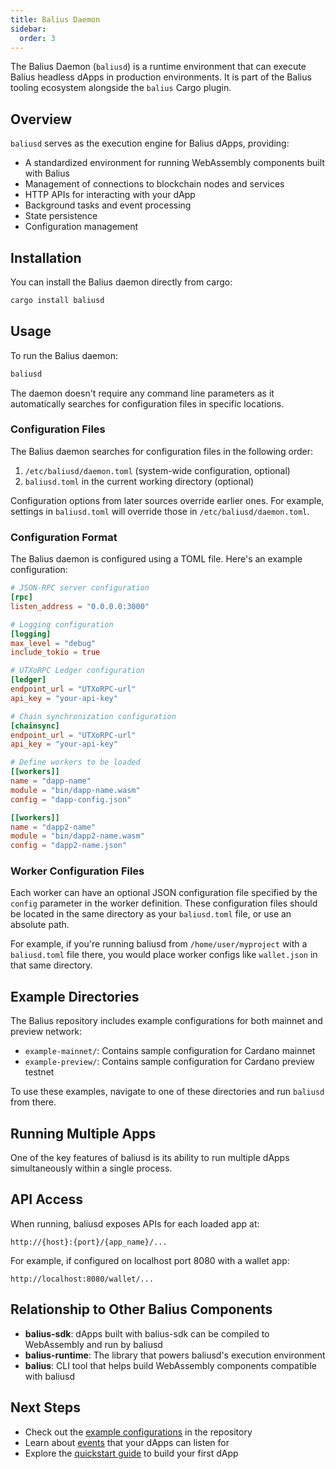 ```yaml
---
title: Balius Daemon
sidebar:
  order: 3
---
```

The Balius Daemon (`baliusd`) is a runtime environment that can execute Balius headless dApps in production environments. It is part of the Balius tooling ecosystem alongside the `balius` Cargo plugin.

## Overview

`baliusd` serves as the execution engine for Balius dApps, providing:

- A standardized environment for running WebAssembly components built with Balius
- Management of connections to blockchain nodes and services
- HTTP APIs for interacting with your dApp
- Background tasks and event processing
- State persistence
- Configuration management

## Installation

You can install the Balius daemon directly from cargo:

```bash
cargo install baliusd
```

## Usage

To run the Balius daemon:

```bash
baliusd
```

The daemon doesn't require any command line parameters as it automatically searches for configuration files in specific locations.

### Configuration Files

The Balius daemon searches for configuration files in the following order:

1. `/etc/baliusd/daemon.toml` (system-wide configuration, optional)
2. `baliusd.toml` in the current working directory (optional)

Configuration options from later sources override earlier ones. For example, settings in `baliusd.toml` will override those in `/etc/baliusd/daemon.toml`.

### Configuration Format

The Balius daemon is configured using a TOML file. Here's an example configuration:

```toml
# JSON-RPC server configuration
[rpc]
listen_address = "0.0.0.0:3000"

# Logging configuration
[logging]
max_level = "debug"
include_tokio = true

# UTXoRPC Ledger configuration
[ledger]
endpoint_url = "UTXoRPC-url"
api_key = "your-api-key"

# Chain synchronization configuration
[chainsync]
endpoint_url = "UTXoRPC-url"
api_key = "your-api-key"

# Define workers to be loaded
[[workers]]
name = "dapp-name"
module = "bin/dapp-name.wasm"
config = "dapp-config.json"

[[workers]]
name = "dapp2-name"
module = "bin/dapp2-name.wasm"
config = "dapp2-name.json"
```

### Worker Configuration Files

Each worker can have an optional JSON configuration file specified by the `config` parameter in the worker definition. These configuration files should be located in the same directory as your `baliusd.toml` file, or use an absolute path.

For example, if you're running baliusd from `/home/user/myproject` with a `baliusd.toml` file there, you would place worker configs like `wallet.json` in that same directory.

## Example Directories

The Balius repository includes example configurations for both mainnet and preview network:

- `example-mainnet/`: Contains sample configuration for Cardano mainnet
- `example-preview/`: Contains sample configuration for Cardano preview testnet

To use these examples, navigate to one of these directories and run `baliusd` from there.

## Running Multiple Apps

One of the key features of baliusd is its ability to run multiple dApps simultaneously within a single process.

## API Access

When running, baliusd exposes APIs for each loaded app at:

```
http://{host}:{port}/{app_name}/...
```

For example, if configured on localhost port 8080 with a wallet app:

```
http://localhost:8080/wallet/...
```

## Relationship to Other Balius Components

- **balius-sdk**: dApps built with balius-sdk can be compiled to WebAssembly and run by baliusd
- **balius-runtime**: The library that powers baliusd's execution environment
- **balius**: CLI tool that helps build WebAssembly components compatible with baliusd

## Next Steps

- Check out the [example configurations](https://github.com/txpipe/balius/tree/main/baliusd/example-preview) in the repository
- Learn about [events](./events) that your dApps can listen for
- Explore the [quickstart guide](./quickstart) to build your first dApp